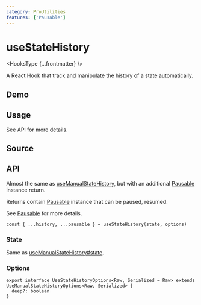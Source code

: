 ```yaml
---
category: ProUtilities
features: ['Pausable']
---
```


# useStateHistory


<HooksType {...frontmatter} />

A React Hook that track and manipulate the history of a state automatically.

## Demo


<App />

## Usage

See API for more details.

## Source


<Source />

## API

Almost the same as [useManualStateHistory](/reference/use-manual-state-history), but with an additional [Pausable](/docs/features/pausable) instance return.

Returns contain [Pausable](/docs/features/pausable) instance that can be paused, resumed.

See [Pausable](/docs/features/pausable) for more details.

```tsx
const { ...history, ...pausable } = useStateHistory(state, options)
```

### State

Same as [useManualStateHistory#state](/reference/use-manual-state-history/#state).

### Options

```tsx
export interface UseStateHistoryOptions<Raw, Serialized = Raw> extends UseManualStateHistoryOptions<Raw, Serialized> {
  deep?: boolean
}
```
